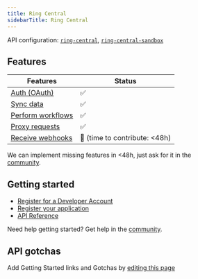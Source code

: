 ```yaml
---
title: Ring Central
sidebarTitle: Ring Central
---
```



<Overview />

API configuration: [`ring-central`](https://nango.dev/providers.yaml), [`ring-central-sandbox`](https://nango.dev/providers.yaml)

## Features

| Features | Status |
| - | - |
| [Auth (OAuth)](/guides/getting-started/authorize-an-api-from-your-app) | ✅ |
| [Sync data](/guides/getting-started/read-from-an-api) | ✅ |
| [Perform workflows](/guides/getting-started/write-to-an-api) | ✅ |
| [Proxy requests](/guides/proxy-requests-to-an-api) | ✅ |
| [Receive webhooks](/guides/receive-webhooks-from-an-api) | 🚫 (time to contribute: &lt;48h) |

<Tip>We can implement missing features in &lt;48h, just ask for it in the [community](https://nango.dev/slack).</Tip>

## Getting started

-   [Register for a Developer Account](https://developers.ringcentral.com/)
-   [Register your application](https://developers.ringcentral.com/guide/getting-started/register-app)
-   [API Reference](https://developers.ringcentral.com/api-reference/)

<Tip>Need help getting started? Get help in the [community](https://nango.dev/slack).</Tip>

## API gotchas

<Note>Add Getting Started links and Gotchas by [editing this page](https://github.com/nangohq/nango/tree/master/docs-v2/integrations/all/ring-central.mdx)</Note>
